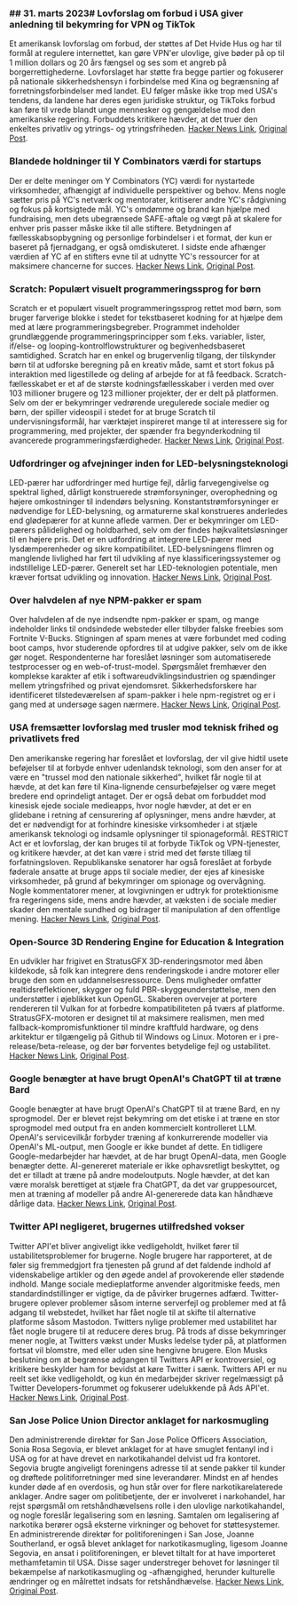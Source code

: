 

<CallToAction />

<Steps>

### ## 31. marts 2023# Lovforslag om forbud i USA giver anledning til bekymring for VPN og TikTok

Et amerikansk lovforslag om forbud, der støttes af Det Hvide Hus og har til formål at regulere internettet, kan gøre VPN'er ulovlige, give bøder på op til 1 million dollars og 20 års fængsel og ses som et angreb på borgerrettighederne. Lovforslaget har støtte fra begge partier og fokuserer på nationale sikkerhedshensyn i forbindelse med Kina og begrænsning af forretningsforbindelser med landet. EU følger måske ikke trop med USA's tendens, da landene har deres egen juridiske struktur, og TikToks forbud kan føre til vrede blandt unge mennesker og gengældelse mod den amerikanske regering. Forbuddets kritikere hævder, at det truer den enkeltes privatliv og ytrings- og ytringsfriheden.
[Hacker News Link](http://news.ycombinator.com/item?id=35366955), [Original Post](https://www.youtube.com/watch?v=FWQGA_n5Z4M).

### Blandede holdninger til Y Combinators værdi for startups

Der er delte meninger om Y Combinators (YC) værdi for nystartede virksomheder, afhængigt af individuelle perspektiver og behov. Mens nogle sætter pris på YC's netværk og mentorater, kritiserer andre YC's rådgivning og fokus på kortsigtede mål. YC's omdømme og brand kan hjælpe med fundraising, men dets ubegrænsede SAFE-aftale og vægt på at skalere for enhver pris passer måske ikke til alle stiftere. Betydningen af fællesskabsopbygning og personlige forbindelser i et format, der kun er baseret på fjernadgang, er også omdiskuteret. I sidste ende afhænger værdien af YC af en stifters evne til at udnytte YC's ressourcer for at maksimere chancerne for succes.
[Hacker News Link](http://news.ycombinator.com/item?id=35373019), [Original Post](https://acecreamu.substack.com/p/is-y-combinator-worth-the-money).

### Scratch: Populært visuelt programmeringssprog for børn

Scratch er et populært visuelt programmeringssprog rettet mod børn, som bruger farverige blokke i stedet for tekstbaseret kodning for at hjælpe dem med at lære programmeringsbegreber. Programmet indeholder grundlæggende programmeringsprincipper som f.eks. variabler, lister, if/else- og looping-kontrolflowstrukturer og begivenhedsbaseret samtidighed. Scratch har en enkel og brugervenlig tilgang, der tilskynder børn til at udforske beregning på en kreativ måde, samt et stort fokus på interaktion med ligestillede og deling af arbejde for at få feedback. Scratch-fællesskabet er et af de største kodningsfællesskaber i verden med over 103 millioner brugere og 123 millioner projekter, der er delt på platformen. Selv om der er bekymringer vedrørende uregulerede sociale medier og børn, der spiller videospil i stedet for at bruge Scratch til undervisningsformål, har værktøjet inspireret mange til at interessere sig for programmering, med projekter, der spænder fra begynderkodning til avancerede programmeringsfærdigheder.
[Hacker News Link](http://news.ycombinator.com/item?id=35373052), [Original Post](https://scratch.mit.edu/about).

### Udfordringer og afvejninger inden for LED-belysningsteknologi

LED-pærer har udfordringer med hurtige fejl, dårlig farvegengivelse og spektral lighed, dårligt konstruerede strømforsyninger, overophedning og højere omkostninger til indendørs belysning. Konstantstrømforsyninger er nødvendige for LED-belysning, og armaturerne skal konstrueres anderledes end glødepærer for at kunne aflede varmen. Der er bekymringer om LED-pærers pålidelighed og holdbarhed, selv om der findes højkvalitetsløsninger til en højere pris. Det er en udfordring at integrere LED-pærer med lysdæmperenheder og sikre kompatibilitet. LED-belysningens flimren og manglende livlighed har ført til udvikling af nye klassificeringssystemer og indstillelige LED-pærer. Generelt set har LED-teknologien potentiale, men kræver fortsat udvikling og innovation.
[Hacker News Link](http://news.ycombinator.com/item?id=35371750), [Original Post](https://nymag.com/strategist/article/led-light-bulbs-investigation.html).

### Over halvdelen af nye NPM-pakker er spam

Over halvdelen af de nye indsendte npm-pakker er spam, og mange indeholder links til ondsindede websteder eller tilbyder falske freebies som Fortnite V-Bucks. Stigningen af spam menes at være forbundet med coding boot camps, hvor studerende opfordres til at udgive pakker, selv om de ikke gør noget. Respondenterne har foreslået løsninger som automatiserede testprocesser og en web-of-trust-model. Spørgsmålet fremhæver den komplekse karakter af etik i softwareudviklingsindustrien og spændinger mellem ytringsfrihed og privat ejendomsret. Sikkerhedsforskere har identificeret tilstedeværelsen af spam-pakker i hele npm-registret og er i gang med at undersøge sagen nærmere.
[Hacker News Link](http://news.ycombinator.com/item?id=35370728), [Original Post](https://blog.sandworm.dev/one-in-two-new-npm-packages-is-seo-spam-right-now).

### USA fremsætter lovforslag med trusler mod teknisk frihed og privatlivets fred

Den amerikanske regering har foreslået et lovforslag, der vil give hidtil usete beføjelser til at forbyde enhver udenlandsk teknologi, som den anser for at være en "trussel mod den nationale sikkerhed", hvilket får nogle til at hævde, at det kan føre til Kina-lignende censurbeføjelser og være meget bredere end oprindeligt antaget. Der er også debat om forbuddet mod kinesisk ejede sociale medieapps, hvor nogle hævder, at det er en glidebane i retning af censurering af oplysninger, mens andre hævder, at det er nødvendigt for at forhindre kinesiske virksomheder i at stjæle amerikansk teknologi og indsamle oplysninger til spionageformål. RESTRICT Act er et lovforslag, der kan bruges til at forbyde TikTok og VPN-tjenester, og kritikere hævder, at det kan være i strid med det første tillæg til forfatningsloven. Republikanske senatorer har også foreslået at forbyde føderale ansatte at bruge apps til sociale medier, der ejes af kinesiske virksomheder, på grund af bekymringer om spionage og overvågning. Nogle kommentatorer mener, at lovgivningen er udtryk for protektionisme fra regeringens side, mens andre hævder, at væksten i de sociale medier skader den mentale sundhed og bidrager til manipulation af den offentlige mening.
[Hacker News Link](http://news.ycombinator.com/item?id=35369075), [Original Post](https://www.vice.com/en/article/4a3ddb/restrict-act-insanely-broad-ban-tiktok-vpns).

### Open-Source 3D Rendering Engine for Education & Integration

En udvikler har frigivet en StratusGFX 3D-renderingsmotor med åben kildekode, så folk kan integrere dens renderingskode i andre motorer eller bruge den som en uddannelsesressource. Dens muligheder omfatter realtidsreflektioner, skygger og fuld PBR-skyggeunderstøttelse, men den understøtter i øjeblikket kun OpenGL. Skaberen overvejer at portere rendereren til Vulkan for at forbedre kompatibiliteten på tværs af platforme. StratusGFX-motoren er designet til at maksimere realismen, men med fallback-kompromisfunktioner til mindre kraftfuld hardware, og dens arkitektur er tilgængelig på Github til Windows og Linux. Motoren er i pre-release/beta-release, og der bør forventes betydelige fejl og ustabilitet.
[Hacker News Link](http://news.ycombinator.com/item?id=35370284), [Original Post](https://github.com/KTStephano/StratusGFX).

### Google benægter at have brugt OpenAI's ChatGPT til at træne Bard

Google benægter at have brugt OpenAI's ChatGPT til at træne Bard, en ny sprogmodel. Der er blevet rejst bekymring om det etiske i at træne en stor sprogmodel med output fra en anden kommercielt kontrolleret LLM. OpenAI's servicevilkår forbyder træning af konkurrerende modeller via OpenAI's ML-output, men Google er ikke bundet af dette. En tidligere Google-medarbejder har hævdet, at de har brugt OpenAI-data, men Google benægter dette. AI-genereret materiale er ikke ophavsretligt beskyttet, og det er tilladt at træne på andre modeloutputs. Nogle hævder, at det kan være moralsk berettiget at stjæle fra ChatGPT, da det var gruppesourcet, men at træning af modeller på andre AI-genererede data kan håndhæve dårlige data.
[Hacker News Link](http://news.ycombinator.com/item?id=35370915), [Original Post](https://twitter.com/steventey/status/1641267979399704576).

### Twitter API negligeret, brugernes utilfredshed vokser

Twitter API'et bliver angiveligt ikke vedligeholdt, hvilket fører til ustabilitetsproblemer for brugerne. Nogle brugere har rapporteret, at de føler sig fremmedgjort fra tjenesten på grund af det faldende indhold af videnskabelige artikler og den øgede andel af provokerende eller stødende indhold. Mange sociale medieplatforme anvender algoritmiske feeds, men standardindstillinger er vigtige, da de påvirker brugernes adfærd. Twitter-brugere oplever problemer såsom interne serverfejl og problemer med at få adgang til webstedet, hvilket har fået nogle til at skifte til alternative platforme såsom Mastodon. Twitters nylige problemer med ustabilitet har fået nogle brugere til at reducere deres brug. På trods af disse bekymringer mener nogle, at Twitters vækst under Musks ledelse tyder på, at platformen fortsat vil blomstre, med eller uden sine hengivne brugere. Elon Musks beslutning om at begrænse adgangen til Twitters API er kontroversiel, og kritikere beskylder ham for bevidst at køre Twitter i sænk. Twitters API er nu reelt set ikke vedligeholdt, og kun én medarbejder skriver regelmæssigt på Twitter Developers-forummet og fokuserer udelukkende på Ads API'et.
[Hacker News Link](http://news.ycombinator.com/item?id=35370152), [Original Post](https://snarfed.org/the-twitter-api-is-now-effectively-unmaintained).

### San Jose Police Union Director anklaget for narkosmugling

Den administrerende direktør for San Jose Police Officers Association, Sonia Rosa Segovia, er blevet anklaget for at have smuglet fentanyl ind i USA og for at have drevet en narkotikahandel delvist ud fra kontoret. Segovia brugte angiveligt foreningens adresse til at sende pakker til kunder og drøftede politiforretninger med sine leverandører. Mindst en af hendes kunder døde af en overdosis, og hun står over for flere narkotikarelaterede anklager. Andre sager om politibetjente, der er involveret i narkohandel, har rejst spørgsmål om retshåndhævelsens rolle i den ulovlige narkotikahandel, og nogle foreslår legalisering som en løsning. Samtalen om legalisering af narkotika berører også eksterne virkninger og behovet for støttesystemer. En administrerende direktør for politiforeningen i San Jose, Joanne Southerland, er også blevet anklaget for narkotikasmugling, ligesom Joanne Segovia, en ansat i politiforeningen, er blevet tiltalt for at have importeret methamfetamin til USA. Disse sager understreger behovet for løsninger til bekæmpelse af narkotikasmugling og -afhængighed, herunder kulturelle ændringer og en målrettet indsats for retshåndhævelse.
[Hacker News Link](http://news.ycombinator.com/item?id=35376488), [Original Post](https://www.washingtonexaminer.com/news/crime/san-jose-police-union-director-smuggle-fentanyl-charge).

</Steps>
